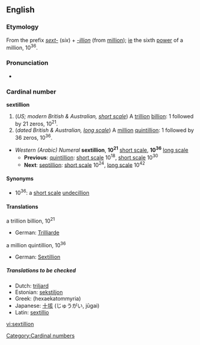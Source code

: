 ==English==

===Etymology===
From the prefix ''[[sext-]]'' (''six'') + ''[[-illion]]'' (from [[million]]); [[ie]] the sixth [[power]] of a million, 10<sup>36</sup>.

===Pronunciation===
*{{Rhymes|ɪljən}}

===Cardinal number===
'''sextillion'''

# (''US; modern British & Australian, [[w:Long and short scales|short scale]]'') A [[trillion]] [[billion]]: 1 followed by 21 zeros, 10<sup>21</sup>.
# (''dated British & Australian, [[w:Long and short scales|long scale]]'') A [[million]] [[quintillion]]: 1 followed by 36 zeros, 10<sup>36</sup>.

*''Western (Arabic) Numeral'' '''sextillion''', '''10<sup>21</sup>''' [[w:Long and short scales|short scale]], '''10<sup>36</sup>''' [[w:Long and short scales|long scale]]
**'''Previous''': [[quintillion]]: [[w:Long and short scales|short scale]] 10<sup>18</sup>, [[w:Long and short scales|short scale]] 10<sup>30</sup>
**'''Next''': [[septillion]]: [[w:Long and short scales|short scale]] 10<sup>24</sup>, [[w:Long and short scales|long scale]] 10<sup>42</sup>

====Synonyms====
*10<sup>36</sup>: a [[w:Long and short scales|short scale]] [[undecillion]]

====Translations====
;a trillion billion, 10<sup>21</sup>
{{top}}
*German: [[Trilliarde]]
{{mid}}
{{bottom}}

;a million quintillion, 10<sup>36</sup>
{{top}}
*German: [[Sextillion]]
{{mid}}
{{bottom}}

=====Translations to be checked=====
{{checktrans}}
*Dutch: [[triljard]]
*Estonian: [[sekstiljon]]
*Greek: (hexaekatommyria)
*Japanese: [[十]][[垓]] (じゅうがい, jūgai)
*Latin: [[sextillio]]

[[Category:Cardinal numbers]]

[[vi:sextillion]]